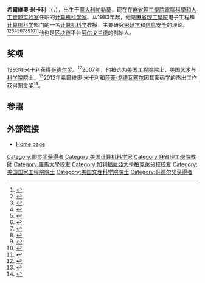 {{Infobox scientist
| name                    = 希爾維奧·米卡利
| image                   = Silvio Micali IMG 0459.jpg
| image_size              = 
| caption                 = 
| birth_date              = {{birth date and age|1954|10|13|mf=y}}
| birth_place             = [[意大利|意大利]][[帕勒莫|帕勒莫]]
| death_date              = 
| death_place             = 
| nationality             = [[意大利裔美国人|意大利裔美国人]]
| field                   = [[计算机科学|计算机科学]]<br />[[密码学|密码学]]
| work_institution        = [[MIT_Computer_Science_and_Artificial_Intelligence_Laboratory|MIT Computer Science and Artificial Intelligence Laboratory]]
| alma_mater              = [[羅馬大學|羅馬大學]]<br />[[柏克萊加州大學|柏克萊加州大學]]
| doctoral_advisor        = [[曼纽尔·布卢姆|曼纽尔·布卢姆]]<ref name="mathgene">{{MathGenealogy|id=77138}}</ref>
| thesis_title            = Randomness versus Hardness
| thesis_year             = 1983
| thesis_url              = http://search.proquest.com/docview/303128130
| doctoral_students       = [[Mihir_Bellare|Mihir Bellare]]<br />[[Rafail_Ostrovsky|Rafail Ostrovsky]]<br />[[Phillip_Rogaway|Phillip Rogaway]]<br /><ref>{{Cite web |url=http://people.csail.mit.edu/silvio/CV.pdf |title=存档副本 |accessdate=2013-12-21 |archive-date=2019-05-28 |archive-url=https://web.archive.org/web/20190528124252/https://people.csail.mit.edu/silvio/CV.pdf |dead-url=yes }}</ref><ref name="mathgene" />
| known_for               = [[Goldwasser–Micali_cryptosystem|Goldwasser–Micali cryptosystem]]<br />[[零知识证明|零知识证明]]<ref name="turing" /><br />[[Pseudorandom_function_family|Pseudorandom Functions]]<br />[[Peppercoin|Peppercoin]]
| prizes                  = [[哥德尔奖|哥德尔奖]] <br />[[图灵奖|图灵奖]]<ref name="turing">{{cite journal|title=Proofs probable|date=2013-06-01|journal=Communications of the ACM|volume=56|issue=6|doi=10.1145/2461256.2461265|pages=22–24|issn=0001-0782|url=http://dl.acm.org/citation.cfm?id=2461256.2461265|accessdate=2018-04-02|author=Neil Savage}}</ref>
| religion                = 
| footnotes               = 
| website                 = {{URL|http://people.csail.mit.edu/silvio}}
}}

'''希爾維奧·米卡利''' （{{lang-en|'''Silvio Micali'''}}，{{bd|1954年|10月13日|catIdx=Micali, Silvio}}），出生于[[意大利|意大利]][[帕勒莫|帕勒莫]]，现在在[[麻省理工學院電腦科學和人工智能实验室|麻省理工學院電腦科學和人工智能实验室]]任职的[[计算机科学家|计算机科学家]]。从1983年起，他是[[麻省理工學院|麻省理工學院]]电子工程和[[计算机科学|计算机科学]]部门的一名[[计算机科学|计算机科学]]教授，主要研究[[密码学|密码学]]和[[信息安全|信息安全]]的理论。<ref>{{cite journal|title=A secure protocol for the oblivious transfer (extended abstract)|journal=Journal of Cryptology|doi=10.1007/bf00208002|url=https://link.springer.com/article/10.1007/BF00208002|date=1996-06-01|volume=9|issue=3|language=en|pages=191–195|issn=0933-2790|accessdate=2018-04-02|author=M. J. Fischer, S. Micali, C. Rackoff|archive-date=2019-08-03|archive-url=https://web.archive.org/web/20190803093910/https://link.springer.com/article/10.1007/BF00208002|dead-url=no}}</ref><ref>{{cite journal|title=Proofs that yield nothing but their validity or all languages in NP have zero-knowledge proof systems|date=1991-07-01|journal=Journal of the ACM (JACM)|volume=38|issue=3|doi=10.1145/116825.116852|pages=690–728|issn=0004-5411|url=http://dl.acm.org/citation.cfm?id=116825.116852|accessdate=2018-04-02|author=Oded Goldreich, Silvio Micali, Avi Wigderson|archive-date=2016-04-09|archive-url=https://web.archive.org/web/20160409083317/http://dl.acm.org/citation.cfm?id=116825.116852|dead-url=no}}</ref><ref>{{cite journal|url=http://epubs.siam.org/doi/10.1137/0220068|pages=1084–1118|title=Noninteractive Zero-Knowledge|journal=SIAM Journal on Computing|volume=20|issue=6|date=2006-07-13|language=en|accessdate=2018-04-02|doi=10.1137/0220068|author=Manuel Blum, Alfredo De Santis, Silvio Micali, Giuseppe Persiano|archive-date=2019-12-07|archive-url=https://web.archive.org/web/20191207165308/https://epubs.siam.org/doi/10.1137/0220068|dead-url=no}}</ref><ref>{{cite journal|journal=IEEE Transactions on Information Theory|title=A fair protocol for signing contracts|date=January 1990|volume=36|issue=1|pages=40–46|doi=10.1109/18.50372|issn=0018-9448|url=http://ieeexplore.ieee.org/document/50372/|accessdate=2018-04-02|author=M. Ben-Or, O. Goldreich, S. Micali, R. L. Rivest|archive-date=2019-12-07|archive-url=https://web.archive.org/web/20191207165918/https://ieeexplore.ieee.org/document/50372/|dead-url=no}}</ref><ref>{{cite journal|url=http://epubs.siam.org/doi/10.1137/0218012|pages=186–208|title=The Knowledge Complexity of Interactive Proof Systems|journal=SIAM Journal on Computing|volume=18|issue=1|date=2006-07-13|language=en|accessdate=2018-04-02|doi=10.1137/0218012|author=Shafi Goldwasser, Silvio Micali, Charles Rackoff|archive-date=2022-06-15|archive-url=https://web.archive.org/web/20220615123828/http://epubs.siam.org/doi/10.1137/0218012}}</ref><ref>{{cite journal|url=http://epubs.siam.org/doi/10.1137/0217017|pages=281–308|title=A Digital Signature Scheme Secure Against Adaptive Chosen-Message Attacks|journal=SIAM Journal on Computing|volume=17|issue=2|date=2006-07-13|language=en|accessdate=2018-04-02|doi=10.1137/0217017|author=Shafi Goldwasser, Silvio Micali, Ronald L. Rivest|archive-date=2021-03-08|archive-url=https://web.archive.org/web/20210308025920/https://epubs.siam.org/doi/10.1137/0217017|dead-url=no}}</ref><ref>{{cite journal|url=http://epubs.siam.org/doi/10.1137/0217025|pages=412–426|title=The Notion of Security for Probabilistic Cryptosystems|journal=SIAM Journal on Computing|volume=17|issue=2|date=2006-07-13|language=en|accessdate=2018-04-02|doi=10.1137/0217025|author=Silvio Micali, Charles Rackoff, Bob Sloan|archive-date=2022-06-15|archive-url=https://web.archive.org/web/20220615130335/https://epubs.siam.org/doi/10.1137/0217025}}</ref><ref>{{cite journal|title=How to play ANY mental game|date=1987-01-01|publisher=ACM|isbn=0897912217|doi=10.1145/28395.28420|pages=218–229|url=http://dl.acm.org/citation.cfm?id=28395.28420|accessdate=2018-04-02|author=O. Goldreich, S. Micali, A. Wigderson}}</ref><ref>{{cite journal|url=http://linkinghub.elsevier.com/retrieve/pii/0022000084900709|pages=270–299|title=Probabilistic encryption|journal=Journal of Computer and System Sciences|volume=28|issue=2|accessdate=2018-04-02|doi=10.1016/0022-0000(84)90070-9|author=Shafi Goldwasser, Silvio Micali|archive-date=2021-03-14|archive-url=https://web.archive.org/web/20210314162346/https://linkinghub.elsevier.com/retrieve/pii/0022000084900709|dead-url=no}}</ref><ref>{{cite journal|url=http://epubs.siam.org/doi/10.1137/0213053|pages=850–864|title=How to Generate Cryptographically Strong Sequences of Pseudorandom Bits|journal=SIAM Journal on Computing|volume=13|issue=4|date=2006-07-13|language=en|accessdate=2018-04-02|doi=10.1137/0213053|author=Manuel Blum, Silvio Micali|archive-date=2019-06-25|archive-url=https://web.archive.org/web/20190625233823/https://epubs.siam.org/doi/10.1137/0213053|dead-url=no}}</ref><ref name="dblp">{{DBLP|id=Micali:Silvio}}</ref>他也是[[区块链|区块链]]平台[[阿尔戈兰德|阿尔戈兰德]]的创始人。

==奖项==
1993年米卡利获得[[哥德尔奖|哥德尔奖]]。<ref>{{Cite web |url=http://sigact.acm.org/prizes/godel/ |title=存档副本 |access-date=2013-12-21 |archive-date=2010-03-15 |archive-url=https://web.archive.org/web/20100315214752/http://sigact.acm.org/prizes/godel/ |dead-url=no }}</ref>2007年，他被选为[[美国工程院|美国工程院]]院士，[[美国艺术与科学院|美国艺术与科学院]]院士。<ref>{{Cite web |url=http://theory.csail.mit.edu/awards.html |title=存档副本 |access-date=2013-12-21 |archive-date=2021-02-06 |archive-url=https://web.archive.org/web/20210206041926/http://theory.csail.mit.edu/awards.html |dead-url=no }}</ref>2012年希爾維奧·米卡利和[[莎菲·戈德瓦塞尔|莎菲·戈德瓦塞尔]]因其密码学的杰出工作获得[[图灵奖|图灵奖]]<ref>{{cite web|title=Goldwasser, Micali Receive ACM Turing Award for Advances in Cryptography|url=http://www.acm.org/press-room/news-releases/2013/turing-award-12|publisher=ACM|accessdate=13 March 2013|deadurl=yes|archiveurl=https://web.archive.org/web/20130316052703/http://www.acm.org/press-room/news-releases/2013/turing-award-12|archivedate=2013年3月16日}}</ref>。

==参照==
{{Reflist}}

==外部链接==
*[http://people.csail.mit.edu/silvio/ Home page] {{Wayback|url=http://people.csail.mit.edu/silvio/ |date=20210315160130 }}

{{哥德尔奖}}
{{图灵奖}}

{{Authority control}}
{{DEFAULTSORT:Micali, Silvio}}
[[Category:图灵奖获得者|Category:图灵奖获得者]]
[[Category:美国计算机科学家|Category:美国计算机科学家]]
[[Category:麻省理工學院教師|Category:麻省理工學院教師]]
[[Category:羅馬大學校友|Category:羅馬大學校友]]
[[Category:加利福尼亞大學柏克萊分校校友|Category:加利福尼亞大學柏克萊分校校友]]
[[Category:美国国家工程院院士|Category:美国国家工程院院士]]
[[Category:美国文理科学院院士|Category:美国文理科学院院士]]
[[Category:哥德尔奖获得者|Category:哥德尔奖获得者]]